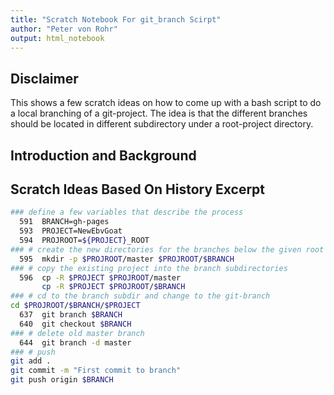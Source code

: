 ```yaml
---
title: "Scratch Notebook For git_branch Scirpt"
author: "Peter von Rohr"
output: html_notebook
---
```


## Disclaimer
This shows a few scratch ideas on how to come up with a bash script to do a local branching of a git-project. The idea is that the different branches should be located in different subdirectory under a root-project directory.


## Introduction and Background


## Scratch Ideas Based On History Excerpt

```bash
### define a few variables that describe the process
  591  BRANCH=gh-pages
  593  PROJECT=NewEbvGoat
  594  PROJROOT=${PROJECT}_ROOT
### # create the new directories for the branches below the given root  
  595  mkdir -p $PROJROOT/master $PROJROOT/$BRANCH
### # copy the existing project into the branch subdirectories  
  596  cp -R $PROJECT $PROJROOT/master
       cp -R $PROJECT $PROJROOT/$BRANCH
### # cd to the branch subdir and change to the git-branch
cd $PROJROOT/$BRANCH/$PROJECT
  637  git branch $BRANCH
  640  git checkout $BRANCH
### # delete old master branch  
  644  git branch -d master
### # push  
git add .
git commit -m "First commit to branch"
git push origin $BRANCH
```

